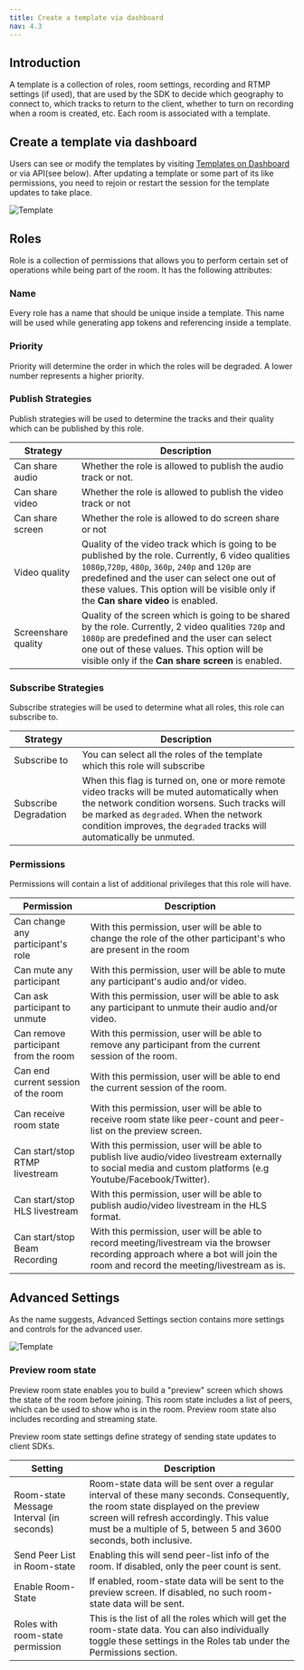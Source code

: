```yaml
---
title: Create a template via dashboard
nav: 4.3
---
```


## Introduction

A template is a collection of roles, room settings, recording and RTMP settings (if used), that are used by the SDK to decide which geography to connect to, which tracks to return to the client, whether to turn on recording when a room is created, etc. Each room is associated with a template.

## Create a template via dashboard

Users can see or modify the templates by visiting [Templates on Dashboard](https://dashboard.100ms.live/templates) or via API(see below). After updating a template or some part of its like permissions, you need to rejoin or restart the session for the template updates to take place.

![Template](/docs/v2/template.png)

## Roles

Role is a collection of permissions that allows you to perform certain set of operations while being part of the room. It has the following attributes:

### Name

Every role has a name that should be unique inside a template. This name will be used while generating app tokens and referencing inside a template.

### Priority

Priority will determine the order in which the roles will be degraded. A lower number represents a higher priority.

### Publish Strategies

Publish strategies will be used to determine the tracks and their quality which can be published by this role.

| Strategy            | Description                                                                                                                                                                                                                                                                                   |
| ------------------- | --------------------------------------------------------------------------------------------------------------------------------------------------------------------------------------------------------------------------------------------------------------------------------------------- |
| Can share audio     | Whether the role is allowed to publish the audio track or not.                                                                                                                                                                                                                                |
| Can share video     | Whether the role is allowed to publish the video track or not                                                                                                                                                                                                                                 |
| Can share screen    | Whether the role is allowed to do screen share or not                                                                                                                                                                                                                                         |
| Video quality       | Quality of the video track which is going to be published by the role. Currently, 6 video qualities `1080p`,`720p`, `480p`, `360p`, `240p` and `120p` are predefined and the user can select one out of these values. This option will be visible only if the **Can share video** is enabled. |
| Screenshare quality | Quality of the screen which is going to be shared by the role. Currently, 2 video qualities `720p` and `1080p` are predefined and the user can select one out of these values. This option will be visible only if the **Can share screen** is enabled.                                       |

### Subscribe Strategies

Subscribe strategies will be used to determine what all roles, this role can subscribe to.

| Strategy              | Description                                                                                                                                                                                                                                                      |
| --------------------- | ---------------------------------------------------------------------------------------------------------------------------------------------------------------------------------------------------------------------------------------------------------------- |
| Subscribe to          | You can select all the roles of the template which this role will subscribe                                                                                                                                                                                      |
| Subscribe Degradation | When this flag is turned on, one or more remote video tracks will be muted automatically when the network condition worsens. Such tracks will be marked as `degraded`. When the network condition improves, the `degraded` tracks will automatically be unmuted. |

### Permissions

Permissions will contain a list of additional privileges that this role will have.

| Permission                           | Description                                                                                                                                                                     |
| ------------------------------------ | ------------------------------------------------------------------------------------------------------------------------------------------------------------------------------- |
| Can change any participant's role    | With this permission, user will be able to change the role of the other participant's who are present in the room                                                               |
| Can mute any participant             | With this permission, user will be able to mute any participant's audio and/or video.                                                                                           |
| Can ask participant to unmute        | With this permission, user will be able to ask any participant to unmute their audio and/or video.                                                                              |
| Can remove participant from the room | With this permission, user will be able to remove any participant from the current session of the room.                                                                         |
| Can end current session of the room  | With this permission, user will be able to end the current session of the room.                                                                                                 |
| Can receive room state               | With this permission, user will be able to receive room state like peer-count and peer-list on the preview screen.                                                              |
| Can start/stop RTMP livestream       | With this permission, user will be able to publish live audio/video livestream externally to social media and custom platforms (e.g Youtube/Facebook/Twitter).                  |
| Can start/stop HLS livestream        | With this permission, user will be able to publish audio/video livestream in the HLS format.                                                                                    |
| Can start/stop Beam Recording        | With this permission, user will be able to record meeting/livestream via the browser recording approach where a bot will join the room and record the meeting/livestream as is. |

## Advanced Settings

As the name suggests, Advanced Settings section contains more settings and controls for the advanced user.

![Template](/docs/v2/advanced-settings.png)

### Preview room state

Preview room state enables you to build a "preview" screen which shows the state of the room before joining. This room state includes a list of peers, which can be used to show who is in the room. Preview room state also includes recording and streaming state.

Preview room state settings define strategy of sending state updates to client SDKs.

| Setting                                  | Description                                                                                                                                                                                                                                        |
| ---------------------------------------- | -------------------------------------------------------------------------------------------------------------------------------------------------------------------------------------------------------------------------------------------------- |
| Room-state Message Interval (in seconds) | Room-state data will be sent over a regular interval of these many seconds. Consequently, the room state displayed on the preview screen will refresh accordingly. This value must be a multiple of 5, between 5 and 3600 seconds, both inclusive. |
| Send Peer List in Room-state             | Enabling this will send peer-list info of the room. If disabled, only the peer count is sent.                                                                                                                                                      |
| Enable Room-State                        | If enabled, room-state data will be sent to the preview screen. If disabled, no such room-state data will be sent.                                                                                                                                 |
| Roles with room-state permission         | This is the list of all the roles which will get the room-state data. You can also individually toggle these settings in the Roles tab under the Permissions section.                                                                              |
